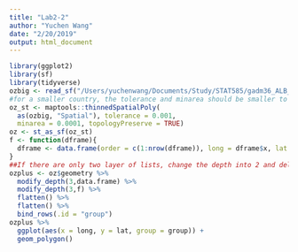 ```yaml
---
title: "Lab2-2"
author: "Yuchen Wang"
date: "2/20/2019"
output: html_document
---
```

```r
library(ggplot2)
library(sf)
library(tidyverse)
ozbig <- read_sf("/Users/yuchenwang/Documents/Study/STAT585/gadm36_ALB_shp/gadm36_ALB_1.shp")
#for a smaller country, the tolerance and minarea should be smaller to draw a pretty map
oz_st <- maptools::thinnedSpatialPoly(
  as(ozbig, "Spatial"), tolerance = 0.001, 
  minarea = 0.0001, topologyPreserve = TRUE) 
oz <- st_as_sf(oz_st)
f <- function(dframe){
  dframe <- data.frame(order = c(1:nrow(dframe)), long = dframe$x, lat = dframe$y)
}
##If there are only two layer of lists, change the depth into 2 and delete one "flatten()"
ozplus <- oz$geometry %>% 
  modify_depth(3,data.frame) %>% 
  modify_depth(3,f) %>%
  flatten() %>%
  flatten() %>%
  bind_rows(.id = "group")
ozplus %>% 
  ggplot(aes(x = long, y = lat, group = group)) + 
  geom_polygon()
```